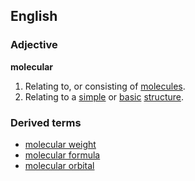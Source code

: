 ==English==
===Adjective===
'''molecular'''
#Relating to, or consisting of [[molecule]]s.
#Relating to a [[simple]] or [[basic]] [[structure]].
===Derived terms===
*[[molecular weight]]
*[[molecular formula]]
*[[molecular orbital]]